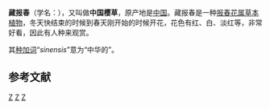 {{Speciesbox
| image = Primula sinensis RHS.jpeg
| image_caption = 藏报春
| genus = Primula
| species = sinensis
| authority = [[Joseph_Sabine|Sabine]] ex [[John_Lindley|Lindley]], Coll. Bot. t. 7. 1821. non [[João_de_Loureiro|Loureiro]] (1790).<ref>[http://www.efloras.org/florataxon.aspx?flora_id=2&taxon_id=200017411 ''Primula sinensis'' on eFlora.org]</ref>
| synonyms = ''Auganthus praenitens'' Link<br>''Oscaria chinensis'' Lilja<br>''Primula mandarina'' Hoffmannsegg<br>''P. praenitens'' Ker Gawler<br>''P. semperflorens'' Loiseleur-Deslongchamps ex Steudel<br>''P. sertulosa'' Kickx f.<br>''Primulidium sinense'' (Sabine ex Lindley) Spach.
}}
'''藏报春'''（学名：{{lang|la|''Primula sinensis''}}），又叫做'''中国樱草'''，原产地是[[中国|中国]]。藏报春是一种[[报春花属|报春花属]][[草本植物|草本植物]]，冬天快结束的时候到春天刚开始的时候开花，花色有红、白、淡红等，非常好看，因此有人种来观赏。

其[[种加词|种加词]]“''sinensis''”意为“中华的”。

==参考文献==
{{reflist}}
{{Taxonbar|from=Q5233783}}

[[Category:報春花屬|Z]]
[[Category:中国植物|Z]]
[[Category:1790年描述的植物|Z]]


{{plant-stub}}
